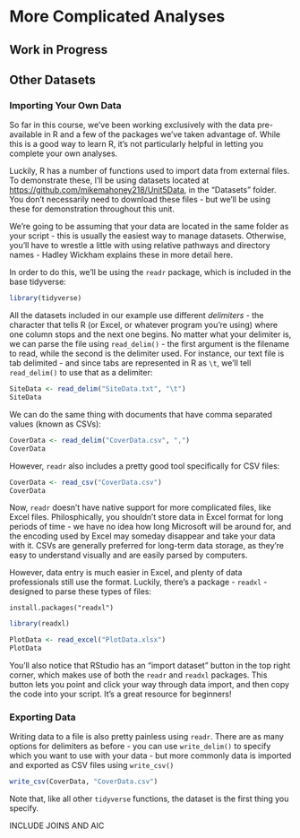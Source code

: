 # More Complicated Analyses
## Work in Progress
## Other Datasets
### Importing Your Own Data
So far in this course, we've been working exclusively with the data pre-available in R and a few of the packages we've taken advantage of. While this is a good way to learn R, it's not particularly helpful in letting you complete your own analyses.

Luckily, R has a number of functions used to import data from external files. To demonstrate these, I'll be using datasets located at [https://github.com/mikemahoney218/Unit5Data](https://github.com/mikemahoney218/Unit5Data), in the "Datasets" folder. You don't necessarily need to download these files - but we'll be using these for demonstration throughout this unit.

We're going to be assuming that your data are located in the same folder as your script - this is usually the easiest way to manage datasets. Otherwise, you'll have to wrestle a little with using relative pathways and directory names - Hadley Wickham explains these in more detail here.

In order to do this, we'll be using the ```readr``` package, which is included in the base tidyverse:

```r
library(tidyverse)
```

All the datasets included in our example use different _delimiters_ - the character that tells R (or Excel, or whatever program you're using) where one column stops and the next one begins. No matter what your delimiter is, we can parse the file using ```read_delim()``` - the first argument is the filename to read, while the second is the delimiter used. For instance, our text file is tab delimited - and since tabs are represented in R as ```\t```, we'll tell ```read_delim()``` to use that as a delimiter:

```r
SiteData <- read_delim("SiteData.txt", "\t")
SiteData
```

We can do the same thing with documents that have comma separated values (known as CSVs):

```r
CoverData <- read_delim("CoverData.csv", ",")
CoverData
```

However, ```readr``` also includes a pretty good tool specifically for CSV files:

```r
CoverData <- read_csv("CoverData.csv")
CoverData
```

Now, ```readr``` doesn't have native support for more complicated files, like Excel files. Philosphically, you shouldn't store data in Excel format for long periods of time - we have no idea how long Microsoft will be around for, and the encoding used by Excel may someday disappear and take your data with it. CSVs are generally preferred for long-term data storage, as they're easy to understand visually and are easily parsed by computers.

However, data entry is much easier in Excel, and plenty of data professionals still use the format. Luckily, there's a package - ```readxl``` - designed to parse these types of files:
```
install.packages("readxl")
```

```r
library(readxl)
```

```r
PlotData <- read_excel("PlotData.xlsx")
PlotData
```

You'll also notice that RStudio has an "import dataset" button in the top right corner, which makes use of both the ```readr``` and ```readxl``` packages. This button lets you point and click your way through data import, and then copy the code into your script. It's a great resource for beginners!

### Exporting Data
Writing data to a file is also pretty painless using ```readr```. There are as many options for delimiters as before - you can use ```write_delim()``` to specify which you want to use with your data - but more commonly data is imported and exported as CSV files using ```write_csv()```

```r
write_csv(CoverData, "CoverData.csv")
```

Note that, like all other ```tidyverse``` functions, the dataset is the first thing you specify.


INCLUDE JOINS
AND AIC


```r

```

